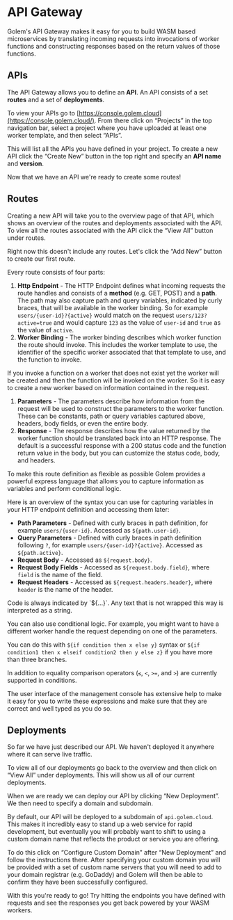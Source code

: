 
# API Gateway

Golem's API Gateway makes it easy for you to build WASM based microservices by translating incoming requests into invocations of worker functions and constructing responses based on the return values of those functions.

## APIs

The API Gateway allows you to define an **API**. An API consists of a set **routes** and a set of **deployments**.

To view your APIs go to [https://console.golem.cloud](https://console.golem.cloud/). From there click on “Projects” in the top navigation bar, select a project where you have uploaded at least one worker template, and then select “APIs”.

This will list all the APIs you have defined in your project. To create a new API click the “Create New” button in the top right and specify an **API name** and **version**.

Now that we have an API we're ready to create some routes!

## Routes

Creating a new API will take you to the overview page of that API, which shows an overview of the routes and deployments associated with the API. To view all the routes associated with the API click the “View All” button under routes.

Right now this doesn't include any routes. Let's click the “Add New” button to create our first route.

Every route consists of four parts:

1. **Http Endpoint** - The HTTP Endpoint defines what incoming requests the route handles and consists of a **method** (e.g. GET, POST) and a **path**. The path may also capture path and query variables, indicated by curly braces, that will be available in the worker binding. So for example `users/{user-id}?{active}` would match on the request `users/123?active=true` and would capture `123` as the value of `user-id` and `true` as the value of `active`.
2. **Worker Binding** - The worker binding describes which worker function the route should invoke. This includes the worker template to use, the identifier of the specific worker associated that that template to use, and the function to invoke.

<Callout >
If you invoke a function on a worker that does not exist yet the worker will be created and then the function will be invoked on the worker. So it is easy to create a new worker based on information contained in the request.

</Callout>

1. **Parameters** - The parameters describe how information from the request will be used to construct the parameters to the worker function. These can be constants, path or query variables captured above, headers, body fields, or even the entire body.
2. **Response** - The response describes how the value returned by the worker function should be translated back into an HTTP response. The default is a successful response with a 200 status code and the function return value in the body, but you can customize the status code, body, and headers.

To make this route definition as flexible as possible Golem provides a powerful express language that allows you to capture information as variables and perform conditional logic.

Here is an overview of the syntax you can use for capturing variables in your HTTP endpoint definition and accessing them later:

- **Path Parameters** - Defined with curly braces in path definition, for example `users/{user-id}`. Accessed as `${path.user-id}`.
- **Query Parameters** - Defined with curly braces in path definition following `?`, for example `users/{user-id}?{active}`. Accessed as `${path.active}`.
- **Request Body** - Accessed as `${request.body}`.
- **Request Body Fields** - Accessed as `${request.body.field}`, where `field` is the name of the field.
- **Request Headers** - Accessed as `${request.headers.header}`, where `header` is the name of the header.

<Callout>
Code is always indicated by `${…}`. Any text that is not wrapped this way is interpreted as a string.

</Callout>

You can also use conditional logic. For example, you might want to have a different worker handle the request depending on one of the parameters.

You can do this with `${if condition then x else y}` syntax or `${if condition1 then x elseif condition2 then y else z}` if you have more than three branches.

In addition to equality comparison operators (`≤`, `<`, `>=`, and `>`) are currently supported in conditions.

<Callout type="info">
The user interface of the management console has extensive help to make it easy for you to write these expressions and make sure that they are correct and well typed as you do so.

</Callout>

## Deployments

So far we have just described our API. We haven't deployed it anywhere where it can serve live traffic.

To view all of our deployments go back to the overview and then click on “View All” under deployments. This will show us all of our current deployments.

When we are ready we can deploy our API by clicking “New Deployment”. We then need to specify a domain and subdomain.

By default, our API will be deployed to a subdomain of `api.golem.cloud`. This makes it incredibly easy to stand up a web service for rapid development, but eventually you will probably want to shift to using a custom domain name that reflects the product or service you are offering.

To do this click on “Configure Custom Domain” after “New Deployment” and follow the instructions there. After specifying your custom domain you will be provided with a set of custom name servers that you will need to add to your domain registrar (e.g. GoDaddy) and Golem will then be able to confirm they have been successfully configured.

With this you're ready to go! Try hitting the endpoints you have defined with requests and see the responses you get back powered by your WASM workers.
